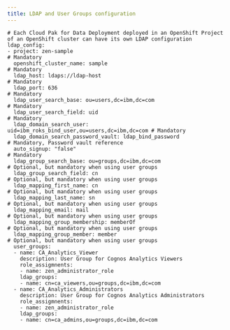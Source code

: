 ```yaml
---
title: LDAP and User Groups configuration
---
```

```
# Each Cloud Pak for Data Deployment deployed in an OpenShift Project of an OpenShift cluster can have its own LDAP configuration
ldap_config:
- project: zen-sample                                                    # Mandatory
  openshift_cluster_name: sample                                         # Mandatory
  ldap_host: ldaps://ldap-host                                           # Mandatory
  ldap_port: 636                                                         # Mandatory
  ldap_user_search_base: ou=users,dc=ibm,dc=com                          # Mandatory
  ldap_user_search_field: uid                                            # Mandatory
  ldap_domain_search_user: uid=ibm_roks_bind_user,ou=users,dc=ibm,dc=com # Mandatory
  ldap_domain_search_password_vault: ldap_bind_password                  # Mandatory, Password vault reference
  auto_signup: "false"                                                   # Mandatory
  ldap_group_search_base: ou=groups,dc=ibm,dc=com                        # Optional, but mandatory when using user groups
  ldap_group_search_field: cn                                            # Optional, but mandatory when using user groups
  ldap_mapping_first_name: cn                                            # Optional, but mandatory when using user groups
  ldap_mapping_last_name: sn                                             # Optional, but mandatory when using user groups
  ldap_mapping_email: mail                                               # Optional, but mandatory when using user groups
  ldap_mapping_group_membership: memberOf                                # Optional, but mandatory when using user groups
  ldap_mapping_group_member: member                                      # Optional, but mandatory when using user groups
  user_groups:
  - name: CA_Analytics_Viewer
    description: User Group for Cognos Analytics Viewers
    role_assigmnents:
    - name: zen_administrator_role
    ldap_groups:
    - name: cn=ca_viewers,ou=groups,dc=ibm,dc=com
  - name: CA_Analytics_Administrators
    description: User Group for Cognos Analytics Administrators
    role_assigmnents:
    - name: zen_administrator_role
    ldap_groups:
    - name: cn=ca_admins,ou=groups,dc=ibm,dc=com
```